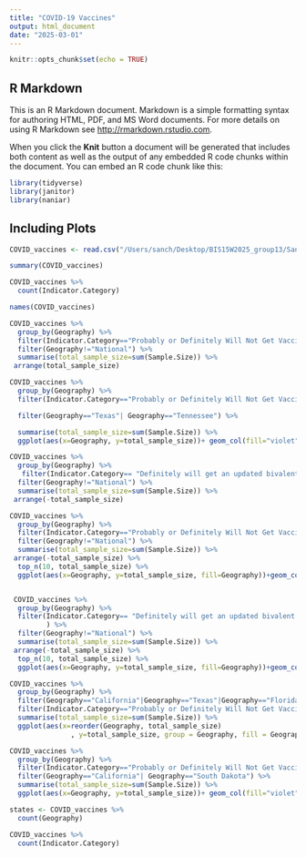 ```yaml
---
title: "COVID-19 Vaccines"
output: html_document
date: "2025-03-01"
---
```


```r
knitr::opts_chunk$set(echo = TRUE)
```

## R Markdown

This is an R Markdown document. Markdown is a simple formatting syntax for authoring HTML, PDF, and MS Word documents. For more details on using R Markdown see <http://rmarkdown.rstudio.com>.

When you click the **Knit** button a document will be generated that includes both content as well as the output of any embedded R code chunks within the document. You can embed an R code chunk like this:

```r
library(tidyverse)
library(janitor)
library(naniar)
```

## Including Plots

```r
COVID_vaccines <- read.csv("/Users/sanch/Desktop/BIS15W2025_group13/Sanchari/National_Immunization_Survey_Adult_COVID_Module__NIS-ACM___Vaccination_Status_and_Intent_by_Demographics.csv")
```

```r
summary(COVID_vaccines)
```

```r
COVID_vaccines %>% 
  count(Indicator.Category)
```

```r
names(COVID_vaccines)
```
```r
COVID_vaccines %>% 
  group_by(Geography) %>% 
  filter(Indicator.Category=="Probably or Definitely Will Not Get Vaccinated") %>% 
  filter(Geography!="National") %>% 
  summarise(total_sample_size=sum(Sample.Size)) %>% 
 arrange(total_sample_size)
```
```r
COVID_vaccines %>% 
  group_by(Geography) %>% 
  filter(Indicator.Category=="Probably or Definitely Will Not Get Vaccinated") %>% 

  filter(Geography=="Texas"| Geography=="Tennessee") %>% 

  summarise(total_sample_size=sum(Sample.Size)) %>% 
  ggplot(aes(x=Geography, y=total_sample_size))+ geom_col(fill="violet", alpha=0.5)+scale_y_log10()+labs(title = "Vaccines Between the Most and Least States That don't want to get Vaccinated")
```

```r
COVID_vaccines %>% 
  group_by(Geography) %>% 
   filter(Indicator.Category== "Definitely will get an updated bivalent booster (among adults who completed primary series)"| Indicator.Category== "Vaccinated (>=1 dose)") %>% 
  filter(Geography!="National") %>% 
  summarise(total_sample_size=sum(Sample.Size)) %>% 
 arrange(-total_sample_size)
```

```r
COVID_vaccines %>% 
  group_by(Geography) %>% 
  filter(Indicator.Category=="Probably or Definitely Will Not Get Vaccinated") %>% 
  filter(Geography!="National") %>% 
  summarise(total_sample_size=sum(Sample.Size)) %>% 
 arrange(-total_sample_size) %>% 
  top_n(10, total_sample_size) %>% 
  ggplot(aes(x=Geography, y=total_sample_size, fill=Geography))+geom_col()+coord_flip()+labs(title = "Top 10 States that Probably or Definitely Will Not Get Vaccinated")
```

```r

```

```r
 COVID_vaccines %>% 
  group_by(Geography) %>% 
  filter(Indicator.Category== "Definitely will get an updated bivalent booster (among adults who completed primary series)"| Indicator.Category== "Vaccinated (>=1 dose)" 	
         ) %>% 
  filter(Geography!="National") %>% 
  summarise(total_sample_size=sum(Sample.Size)) %>%  
 arrange(-total_sample_size) %>% 
  top_n(10, total_sample_size) %>% 
  ggplot(aes(x=Geography, y=total_sample_size, fill=Geography))+geom_col()+coord_flip()+labs(title = "Top 10 States that have been Vaccinated")
```
```r
COVID_vaccines %>% 
  group_by(Geography) %>% 
  filter(Geography=="California"|Geography=="Texas"|Geography=="Florida"|Geography=="New York"|Geography=="Illinois"|Geography=="Pennsylvania"|Geography=="Ohio"|Geography=="North Carolina"|Geography=="Michigan"|Geography=="New Jersey") %>% 
  filter(Indicator.Category=="Probably or Definitely Will Not Get Vaccinated") %>% 
  summarise(total_sample_size=sum(Sample.Size)) %>%
  ggplot(aes(x=reorder(Geography, total_sample_size)
               , y=total_sample_size, group = Geography, fill = Geography))+geom_col()+labs(title = "COVID-19 Vaccines in the Ten States with Most Deaths", x="States", y="People taken the vaccines")+coord_flip()
```
```r
COVID_vaccines %>% 
  group_by(Geography) %>% 
  filter(Indicator.Category=="Probably or Definitely Will Not Get Vaccinated") %>% 
  filter(Geography=="California"| Geography=="South Dakota") %>% 
  summarise(total_sample_size=sum(Sample.Size)) %>% 
  ggplot(aes(x=Geography, y=total_sample_size))+ geom_col(fill="violet", alpha=0.5)+scale_y_log10()+labs(title = "COVID-19 vaccines Between States with Least and Most Deaths")
```

```r
states <- COVID_vaccines %>% 
  count(Geography)
```

```r
COVID_vaccines %>% 
  count(Indicator.Category)
```

